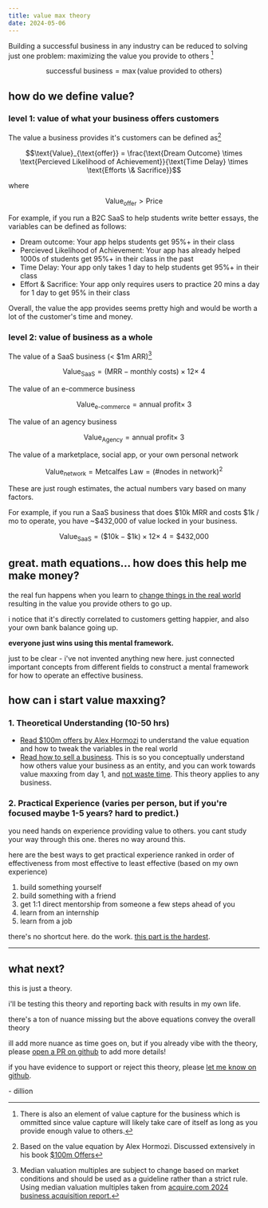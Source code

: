 ```yaml
---
title: value max theory
date: 2024-05-06
---
```


Building a successful business in any industry can be reduced to solving just one problem: maximizing the value you provide to others [^1]

```math
\text{successful business} = \max (\text{value provided to others})
```

## how do we define value?

### level 1: value of what your business offers customers

The value a business provides it's customers can be defined as[^2]

```math
\text{Value}_{\text{offer}} = \frac{\text{Dream Outcome} \times \text{Percieved Likelihood of Achievement}}{\text{Time Delay} \times \text{Efforts \& Sacrifice}}
```
where
```math
\text{Value}_{\text{offer}} > \text{Price}
```

For example, if you run a B2C SaaS to help students write better essays, the variables can be defined as follows:
- Dream outcome: Your app helps students get 95%+ in their class
- Percieved Likelihood of Achievement: Your app has already helped 1000s of students get 95%+ in their class in the past
- Time Delay: Your app only takes 1 day to help students get 95%+ in their class
- Effort & Sacrifice: Your app only requires users to practice 20 mins a day for 1 day to get 95% in their class

Overall, the value the app provides seems pretty high and would be worth a lot of the customer's time and money.

### level 2: value of business as a whole 

The value of a SaaS business (< $1m ARR)[^3]
```math
\text{Value}_{\text{SaaS}} = (\text{MRR} - \text{monthly costs}) \times 12 \times ~4
```

The value of an e-commerce business 
```math
\text{Value}_{\text{e-commerce}} = \text{annual profit} \times ~3
```

The value of an agency business
```math
\text{Value}_{\text{Agency}} = \text{annual profit} \times ~3
```

The value of a marketplace, social app, or your own personal network
```math
\text{Value}_{\text{network}} = \text{Metcalfes Law} = (\text{\# nodes in network})^2
```

These are just rough estimates, the actual numbers vary based on many factors.

For example, if you run a SaaS business that does \$10k MRR and costs \$1k / mo to operate, you have ~\$432,000 of value locked in your business.

```math
\text{Value}_{\text{SaaS}} = (\text{\$10k} - \text{\$1k}) \times 12 \times ~4 = \text{\$432,000}
```

## great. math equations... how does this help me make money?

the real fun happens when you learn to [change things in the real world](https://twitter.com/dillionverma/status/1786065783463858582) resulting in the value you provide others to go up.

i notice that it's directly correlated to customers getting happier, and also your own bank balance going up. 

**everyone just wins using this mental framework.**

just to be clear - i've not invented anything new here. just connected important concepts from different fields to construct a mental framework for how to operate an effective business.

## how can i start value maxxing?

### 1. Theoretical Understanding (10-50 hrs)

- [Read $100m offers by Alex Hormozi](https://www.goodreads.com/en/book/show/58612786) to understand the value equation and how to tweak the variables in the real world
- [Read how to sell a business](https://blog.acquire.com/acquire-biannual-acquisition-multiples-report-2024/). This is so you conceptually understand how others value your business as an entity, and you can work towards value maxxing from day 1, and [not waste time](https://twitter.com/dillionverma/status/1786065783463858582). This theory applies to any business.

### 2. Practical Experience (varies per person, but if you're focused maybe 1-5 years? hard to predict.)

you need hands on experience providing value to others. you cant study your way through this one. theres no way around this.

here are the best ways to get practical experience ranked in order of effectiveness from most effective to least effective (based on my own experience)

1. build something yourself
1. build something with a friend
1. get 1:1 direct mentorship from someone a few steps ahead of you
1. learn from an internship
1. learn from a job

there's no shortcut here. do the work. [this part is the hardest](https://twitter.com/dillionverma/status/1786784385687072895).

---

## what next?

this is just a theory.

i'll be testing this theory and reporting back with results in my own life.

there's a ton of nuance missing but the above equations convey the overall theory

ill add more nuance as time goes on, but if you already vibe with the theory, please [open a PR on github](https://github.com/dillionverma/valuemaxtheory.com) to add more details!

if you have evidence to support or reject this theory, please [let me know on github](https://github.com/dillionverma/valuemaxtheory.com).

\- dillion


[^1]: There is also an element of value capture for the business which is ommitted since value capture will likely take care of itself as long as you provide enough value to others.
[^2]: Based on the value equation by Alex Hormozi. Discussed extensively in his book [$100m Offers](https://www.goodreads.com/en/book/show/58612786)
[^3]: Median valuation multiples are subject to change based on market conditions and should be used as a guideline rather than a strict rule. Using median valuation multiples taken from [acquire.com 2024 business acquisition report.](https://blog.acquire.com/acquire-biannual-acquisition-multiples-report-2024/)